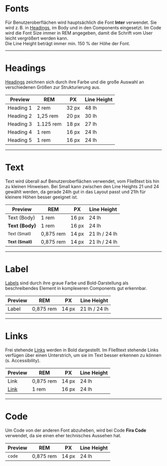 # Fonts

Für Benutzeroberflächen wird hauptsächlich die Font **Inter** verwendet. Sie
wird z. B. in [Headings](/03-components/content/heading/overview), im Body und in den
Components eingesetzt. Im Code wird die Font Size immer in REM angegeben, damit
die Schrift vom User leicht vergrößert werden kann. <br/> Die Line Height
beträgt immer min. 150 % der Höhe der Font.

---

# Headings

[Headings](/03-components/content/heading/overview) zeichnen sich durch ihre Farbe und
die große Auswahl an verschiedenen Größen zur Strukturierung aus.

| Preview                                | REM       | PX    | Line Height |
| -------------------------------------- | --------- | ----- | ----------- |
| <Heading level={1}>Heading 1</Heading> | 2 rem     | 32 px | 48 lh       |
| <Heading level={2}>Heading 2</Heading> | 1,25 rem  | 20 px | 30 lh       |
| <Heading level={3}>Heading 3</Heading> | 1.125 rem | 18 px | 27 lh       |
| <Heading level={4}>Heading 4</Heading> | 1 rem     | 16 px | 24 lh       |
| <Heading level={5}>Heading 5</Heading> | 1 rem     | 16 px | 24 lh       |

---

# Text

Text wird überall auf Benutzeroberflächen verwendet, vom Fließtext bis hin zu
kleinen Hinweisen. Bei Small kann zwischen den Line Heights 21 und 24 gewählt
werden, da gerade 24lh gut in das Layout passt und 21lh für kleinere Höhen
besser geeignet ist.

| Preview                         | REM       | PX    | Line Height   |
| ------------------------------- | --------- | ----- | ------------- |
| Text (Body)                     | 1 rem     | 16 px | 24 lh         |
| **Text (Body)**                 | 1 rem     | 16 px | 24 lh         |
| <small>Text (Small)</small>     | 0,875 rem | 14 px | 21 lh / 24 lh |
| **<small>Text (Small)</small>** | 0,875 rem | 14 px | 21 lh / 24 lh |

---

# Label

[Labels](03-components/content/label/overview) sind durch ihre graue Farbe und
Bold-Darstellung als beschreibendes Element in komplexeren Components gut
erkennbar.

| Preview              | REM       | PX    | Line Height   |
| -------------------- | --------- | ----- | ------------- |
| <Label>Label</Label> | 0,875 rem | 14 px | 21 lh / 24 lh |

---

# Links

Frei stehende [Links](/03-components/navigation/link/overview) werden in Bold
dargestellt. Im Fließtext stehende Links verfügen über einen Unterstrich, um sie
im Text besser erkennen zu können (s. Accessibility).

| Preview           | REM       | PX    | Line Height |
| ----------------- | --------- | ----- | ----------- |
| <Link>Link</Link> | 0,875 rem | 14 px | 24 lh       |
| [Link]()          | 1 rem     | 16 px | 24 lh       |

---

# Code

Um Code von der anderen Font abzuheben, wird bei Code **Fira Code** verwendet,
da sie einen eher technisches Aussehen hat.

| Preview | REM       | PX    | Line Height |
| ------- | --------- | ----- | ----------- |
| `code`  | 0,875 rem | 14 px | 24 lh       |
